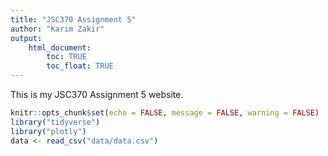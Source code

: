 ```yaml
---
title: "JSC370 Assignment 5"
author: "Karim Zakir"
output: 
    html_document:
        toc: TRUE
        toc_float: TRUE
---
```


This is my JSC370 Assignment 5 website. 

```r
knitr::opts_chunk$set(echo = FALSE, message = FALSE, warning = FALSE)
library("tidyverse")
library("plotly")
data <- read_csv("data/data.csv")
```


